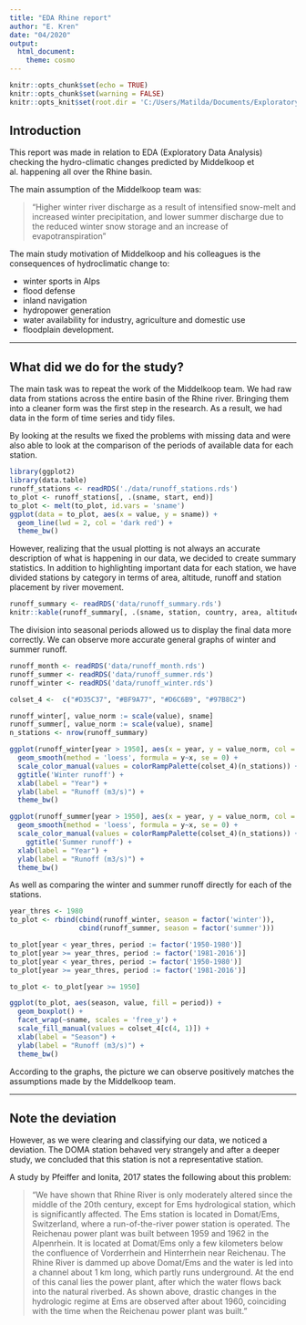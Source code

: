 ```yaml
---
title: "EDA Rhine report"
author: "E. Kren"
date: "04/2020"
output: 
  html_document:
    theme: cosmo
---
```


```r
knitr::opts_chunk$set(echo = TRUE)
knitr::opts_chunk$set(warning = FALSE)
knitr::opts_knit$set(root.dir = 'C:/Users/Matilda/Documents/Exploratory Data Analysis')

```

## Introduction

This report was made in relation to EDA (Exploratory Data Analysis) checking the hydro-climatic changes predicted by Middelkoop et al. happening all over the Rhine basin. 

The main assumption of the Middelkoop team was: 

> “Higher winter river discharge as a result of intensified snow-melt and increased winter precipitation, and lower summer discharge due to the reduced winter snow storage and an increase of evapotranspiration”

The main study motivation of Middelkoop and his colleagues is the consequences of hydroclimatic change to:

* winter sports in Alps 
* flood defense 
* inland navigation 
* hydropower generation 
* water availability for industry, agriculture and domestic use 
* floodplain development.

***

## What did we do for the study?

The main task was to repeat the work of the Middelkoop team. We had raw data from stations across the entire basin of the Rhine river. Bringing them into a cleaner form was the first step in the research. As a result, we had data in the form of time series and tidy files.

By looking at the results we fixed the problems with missing data and were also able to look at the comparison of the periods of available data for each station.

```r
library(ggplot2)
library(data.table)
runoff_stations <- readRDS('./data/runoff_stations.rds')
to_plot <- runoff_stations[, .(sname, start, end)]
to_plot <- melt(to_plot, id.vars = 'sname')
ggplot(data = to_plot, aes(x = value, y = sname)) +
  geom_line(lwd = 2, col = 'dark red') +
  theme_bw()
```

However, realizing that the usual plotting is not always an accurate description of what is happening in our data, we decided to create summary statistics. In addition to highlighting important data for each station, we have divided stations by category in terms of area, altitude, runoff and station placement by river movement.

```r
runoff_summary <- readRDS('data/runoff_summary.rds')
knitr::kable(runoff_summary[, .(sname, station, country, area, altitude, start, end, area_class, alt_class, runoff_class, category)], caption = "Whole summary stats", digits = 2)

```

The division into seasonal periods allowed us to display the final data more correctly. We can observe more accurate general graphs of winter and summer runoff.

```r

runoff_month <- readRDS('data/runoff_month.rds')
runoff_summer <- readRDS('data/runoff_summer.rds')
runoff_winter <- readRDS('data/runoff_winter.rds')

colset_4 <-  c("#D35C37", "#BF9A77", "#D6C6B9", "#97B8C2")

runoff_winter[, value_norm := scale(value), sname]
runoff_summer[, value_norm := scale(value), sname]
n_stations <- nrow(runoff_summary)

ggplot(runoff_winter[year > 1950], aes(x = year, y = value_norm, col = sname)) +
  geom_smooth(method = 'loess', formula = y~x, se = 0) + 
  scale_color_manual(values = colorRampPalette(colset_4)(n_stations)) +
  ggtitle('Winter runoff') +
  xlab(label = "Year") +
  ylab(label = "Runoff (m3/s)") +
  theme_bw()

ggplot(runoff_summer[year > 1950], aes(x = year, y = value_norm, col = sname)) +
  geom_smooth(method = 'loess', formula = y~x, se = 0) + 
  scale_color_manual(values = colorRampPalette(colset_4)(n_stations)) +
    ggtitle('Summer runoff') +
  xlab(label = "Year") +
  ylab(label = "Runoff (m3/s)") +
  theme_bw()
```

As well as comparing the winter and summer runoff directly for each of the stations.

```r

year_thres <- 1980
to_plot <- rbind(cbind(runoff_winter, season = factor('winter')), 
                 cbind(runoff_summer, season = factor('summer'))) 

to_plot[year < year_thres, period := factor('1950-1980')]
to_plot[year >= year_thres, period := factor('1981-2016')]
to_plot[year < year_thres, period := factor('1950-1980')]
to_plot[year >= year_thres, period := factor('1981-2016')]

to_plot <- to_plot[year >= 1950]

ggplot(to_plot, aes(season, value, fill = period)) +
  geom_boxplot() +
  facet_wrap(~sname, scales = 'free_y') +
  scale_fill_manual(values = colset_4[c(4, 1)]) +
  xlab(label = "Season") +
  ylab(label = "Runoff (m3/s)") +
  theme_bw()

```

According to the graphs, the picture we can observe positively matches the assumptions made by the Middelkoop team.

***

## Note the deviation

However, as we were clearing and classifying our data, we noticed a deviation. The DOMA station behaved very strangely and after a deeper study, we concluded that this station is not a representative station.

A study by Pfeiffer and Ionita, 2017 states the following about this problem:

> “We have shown that Rhine River is only moderately altered since the middle of the 20th century, except for Ems hydrological station, which is significantly affected. The Ems station is located in Domat/Ems, Switzerland, where a run-of-the-river power station is operated. The Reichenau power plant was built between 1959 and 1962 in the Alpenrhein. It is located at Domat/Ems only a few kilometers below the confluence of Vorderrhein and Hinterrhein near Reichenau. The Rhine River is dammed up above Domat/Ems and the water is led into a channel about 1 km long, which partly runs underground. At the end of this canal lies the power plant, after which the water flows back into the natural riverbed. As shown above, drastic changes in the hydrologic regime at Ems are observed after about 1960, coinciding with the time when the Reichenau power plant was built.”	
